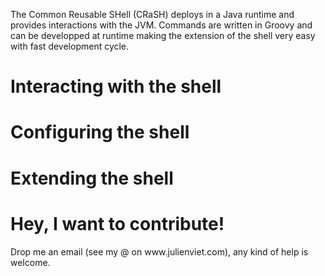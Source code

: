 The Common Reusable SHell (CRaSH) deploys in a Java runtime and provides interactions with the JVM.
Commands are written in Groovy and can be developped at runtime making the extension of the shell very easy
with fast development cycle.

= Interacting with the shell =

{{include document="shell.wiki" /}}

= Configuring the shell =

{{include document="configuration.wiki" /}}

= Extending the shell =

{{include document="extension.wiki" /}}

= Hey, I want to contribute! =

Drop me an email (see my @ on www.julienviet.com), any kind of help is welcome.